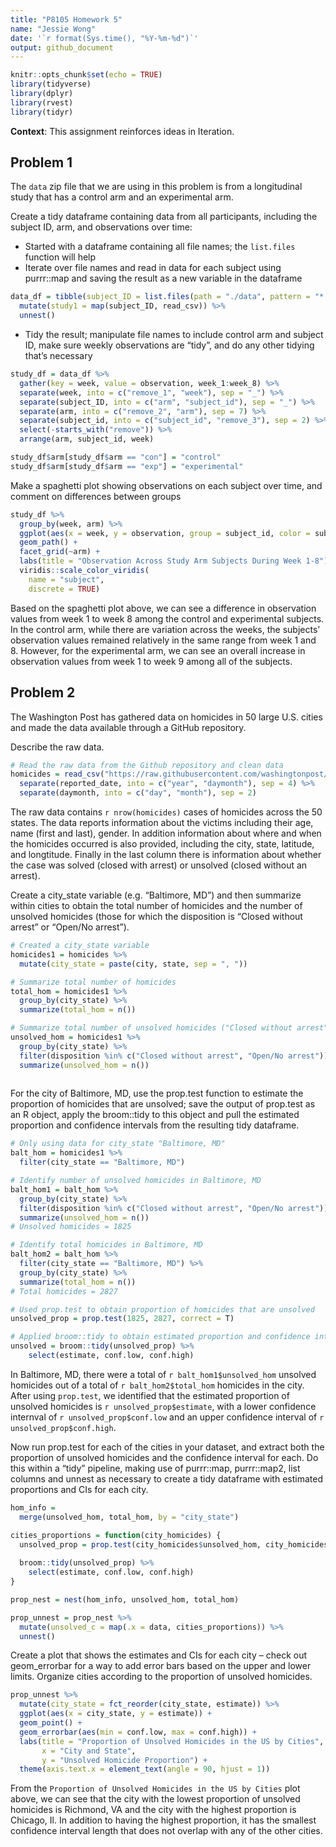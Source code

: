 ```yaml
---
title: "P8105 Homework 5"
name: "Jessie Wong"
date: '`r format(Sys.time(), "%Y-%m-%d")`'
output: github_document
---
```


```r
knitr::opts_chunk$set(echo = TRUE)
library(tidyverse)
library(dplyr)
library(rvest)
library(tidyr)
```

**Context**: This assignment reinforces ideas in Iteration.

## Problem 1 

The `data` zip file that we are using in this problem is from a longitudinal study that has a control arm and an experimental arm. 

Create a tidy dataframe containing data from all participants, including the subject ID, arm, and observations over time:

- Started with a dataframe containing all file names; the `list.files` function will help 
- Iterate over file names and read in data for each subject using  purrr::map and saving the result as a new variable in the dataframe
```r
data_df = tibble(subject_ID = list.files(path = "./data", pattern = "*.csv", full.names = T)) %>%
  mutate(study1 = map(subject_ID, read_csv)) %>%
  unnest()
```

- Tidy the result; manipulate file names to include control arm and subject ID, make sure weekly observations are “tidy”, and do any other tidying that’s necessary
```r
study_df = data_df %>%
  gather(key = week, value = observation, week_1:week_8) %>%
  separate(week, into = c("remove_1", "week"), sep = "_") %>%
  separate(subject_ID, into = c("arm", "subject_id"), sep = "_") %>%
  separate(arm, into = c("remove_2", "arm"), sep = 7) %>%
  separate(subject_id, into = c("subject_id", "remove_3"), sep = 2) %>%
  select(-starts_with("remove")) %>%
  arrange(arm, subject_id, week)

study_df$arm[study_df$arm == "con"] = "control"
study_df$arm[study_df$arm == "exp"] = "experimental"
```

Make a spaghetti plot showing observations on each subject over time, and comment on differences between groups
```r
study_df %>% 
  group_by(week, arm) %>% 
  ggplot(aes(x = week, y = observation, group = subject_id, color = subject_id)) +
  geom_path() + 
  facet_grid(~arm) +
  labs(title = "Observation Across Study Arm Subjects During Week 1-8") + 
  viridis::scale_color_viridis(
    name = "subject", 
    discrete = TRUE)
```

Based on the spaghetti plot above, we can see a difference in observation values from week 1 to week 8 among the control and experimental subjects. In the control arm, while there are variation across the weeks, the subjects' observation values remained relatively in the same range from week 1 and 8. However, for the experimental arm, we can see an overall increase in observation values from week 1 to week 9 among all of the subjects. 

## Problem 2

The Washington Post has gathered data on homicides in 50 large U.S. cities and made the data available through a GitHub repository. 

Describe the raw data. 
```r
# Read the raw data from the Github repository and clean data
homicides = read_csv("https://raw.githubusercontent.com/washingtonpost/data-homicides/master/homicide-data.csv") %>%
  separate(reported_date, into = c("year", "daymonth"), sep = 4) %>%
  separate(daymonth, into = c("day", "month"), sep = 2)
```

The raw data contains `r nrow(homicides)` cases of homicides across the 50 states. The data reports information about the victims including their age, name (first and last), gender. In addition information about where and when the homicides occurred is also provided, including the city, state, latitude, and longtitude. Finally in the last column there is information about whether the case was solved (closed with arrest) or unsolved (closed without an arrest).

Create a city_state variable (e.g. “Baltimore, MD”) and then summarize within cities to obtain the total number of homicides and the number of unsolved homicides (those for which the disposition is “Closed without arrest” or “Open/No arrest”).
```r
# Created a city_state variable
homicides1 = homicides %>%
  mutate(city_state = paste(city, state, sep = ", ")) 

# Summarize total number of homicides
total_hom = homicides1 %>%
  group_by(city_state) %>%
  summarize(total_hom = n()) 

# Summarize total number of unsolved homicides ("Closed without arrest" or "Open/No arrest")  
unsolved_hom = homicides1 %>%
  group_by(city_state) %>%
  filter(disposition %in% c("Closed without arrest", "Open/No arrest")) %>%
  summarize(unsolved_hom = n())
  
```

For the city of Baltimore, MD, use the prop.test function to estimate the proportion of homicides that are unsolved; save the output of prop.test as an R object, apply the broom::tidy to this object and pull the estimated proportion and confidence intervals from the resulting tidy dataframe.
```r
# Only using data for city_state "Baltimore, MD"
balt_hom = homicides1 %>%
  filter(city_state == "Baltimore, MD") 

# Identify number of unsolved homicides in Baltimore, MD
balt_hom1 = balt_hom %>%
  group_by(city_state) %>%
  filter(disposition %in% c("Closed without arrest", "Open/No arrest")) %>%
  summarize(unsolved_hom = n()) 
# Unsolved homicides = 1825

# Identify total homicides in Baltimore, MD
balt_hom2 = balt_hom %>%
  filter(city_state == "Baltimore, MD") %>%
  group_by(city_state) %>%
  summarize(total_hom = n()) 
# Total homicides = 2827

# Used prop.test to obtain proportion of homicides that are unsolved 
unsolved_prop = prop.test(1825, 2827, correct = T)

# Applied broom::tidy to obtain estimated proportion and confidence intervals  
unsolved = broom::tidy(unsolved_prop) %>%
    select(estimate, conf.low, conf.high)
```

In Baltimore, MD, there were a total of `r balt_hom1$unsolved_hom` unsolved homicides out of a total of `r balt_hom2$total_hom` homicides in the city. After using `prop.test`, we identified that the estimated proportion of unsolved homicides is `r unsolved_prop$estimate`, with a lower confidence internval of `r unsolved_prop$conf.low` and an upper confidence interval of `r unsolved_prop$conf.high`.

Now run prop.test for each of the cities in your dataset, and extract both the proportion of unsolved homicides and the confidence interval for each. Do this within a “tidy” pipeline, making use of purrr::map,  purrr::map2, list columns and unnest as necessary to create a tidy dataframe with estimated proportions and CIs for each city.
```r
hom_info = 
  merge(unsolved_hom, total_hom, by = "city_state")

cities_proportions = function(city_homicides) {
  unsolved_prop = prop.test(city_homicides$unsolved_hom, city_homicides$total_hom, correct = T)
  
  broom::tidy(unsolved_prop) %>%
    select(estimate, conf.low, conf.high)
}

prop_nest = nest(hom_info, unsolved_hom, total_hom) 

prop_unnest = prop_nest %>%
  mutate(unsolved_c = map(.x = data, cities_proportions)) %>%
  unnest()
```

Create a plot that shows the estimates and CIs for each city – check out geom_errorbar for a way to add error bars based on the upper and lower limits. Organize cities according to the proportion of unsolved homicides.
```r
prop_unnest %>%
  mutate(city_state = fct_reorder(city_state, estimate)) %>%
  ggplot(aes(x = city_state, y = estimate)) +
  geom_point() + 
  geom_errorbar(aes(min = conf.low, max = conf.high)) +
  labs(title = "Proportion of Unsolved Homicides in the US by Cities",
       x = "City and State",
       y = "Unsolved Homicide Proportion") + 
  theme(axis.text.x = element_text(angle = 90, hjust = 1)) 
```

From the `Proportion of Unsolved Homicides in the US by Cities` plot above, we can see that the city with the lowest proportion of unsolved homicides is Richmond, VA and the city with the highest proportion is Chicago, Il. In addition to having the highest proportion, it has the smallest confidence interval length that does not overlap with any of the other cities.  

